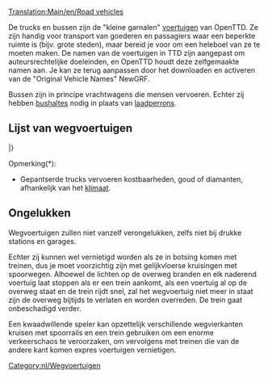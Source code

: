 [[Translation:Main/en/Road vehicles]]{{en/-}}{{nl/Inhoudsopgave}}

De trucks en bussen zijn de "kleine garnalen" [[Main/nl/voertuigen|voertuigen]] van OpenTTD. Ze zijn handig voor transport van goederen en passagiers waar een beperkte ruimte is (bijv. grote steden), maar bereid je voor om een heleboel van ze te moeten maken. De namen van de voertuigen in TTD zijn aangepast om auteursrechtelijke doeleinden, en OpenTTD houdt deze zelfgemaakte namen aan. Je kan ze terug aanpassen door het downloaden en activeren van de "Original Vehicle Names" NewGRF.

Bussen zijn in principe vrachtwagens die mensen vervoeren. Echter zij hebben [[Main/en/Laadperrons/Nl#Bushalte|bushaltes]] nodig in plaats van [[Main/en/Laadperrons/Nl#Vrachtwagen laadperron|laadperrons]].

==Lijst van wegvoertuigen==
{{nl/Voertuigentabel/Start}}
{{en/VehicleTable/Header|Passagiers en Post}}
{{en/VehicleTable/Row|
*[[Main/nl/Bussen|Bussen]]
*[[Main/nl/Posttrucks|Posttrucks]]
|
*[[Main/nl/Bussen|Bussen]]
*[[Main/nl/Posttrucks|Posttrucks]]
|
*[[Main/nl/Bussen|Bussen]]
*[[Main/nl/Posttrucks|Posttrucks]]
|
*[[Main/nl/Bussen|Bussen]]
*[[Main/nl/Posttrucks|Posttrucks]]
}}
{{en/VehicleTable/Header|Gewone vracht}}
{{en/VehicleTable/Row|
*[[Main/nl/Olietankers|Olietankers]]
*[[Main/nl/Goederentrucks|Goederentrucks]]
*[[Main/nl/Graantrucks|Graantrucks]]
*[[Main/nl/Veewagens|Veewagens]]
*[[Main/nl/Houttrucks|Houttrucks]]
|
*[[Main/nl/Olietankers|Olietankers]]
*[[Main/nl/Goederentrucks|Goederentrucks]]
*[[Main/nl/Graantrucks|Graantrucks]]
*[[Main/nl/Veewagens|Veewagens]]
*[[Main/nl/Houttrucks|Houttrucks]]
|
*[[Main/nl/Olietankers|Olietankers]]
*[[Main/nl/Goederentrucks|Goederentrucks]]
*[[Main/nl/Graantrucks|Graantrucks]]
*-
*[[Main/nl/Houttrucks|Houttrucks]]
|
*[[Main/nl/Colatrucks|Colatrucks]]
*[[Main/nl/Snoeptrucks|Snoeptrucks]]
*[[Main/nl/Speelgoedtrucks|Speelgoedtrucks]]
*[[Main/nl/Batterijtrucks|Batterijtrucks]]
*[[Main/nl/Suikerspintrucks|Suikerspintrucks]]
}}
{{en/VehicleTable/Header|Vergelijkbare vracht}}
{{en/VehicleTable/Row|
*[[Main/nl/Gepantserde trucks|Gepantserde trucks]]*
*[[Main/nl/Kolentrucks|Kolentrucks]]
*[[Main/nl/IJzerertstrucks|IJzerertstrucks]]
*[[Main/nl/Staaltrucks|Staaltrucks]]
* -
|
*[[Main/nl/Gepantserde trucks|Gepantserde trucks]]*
*[[Main/nl/Kolentrucks|Kolentrucks]]
* -
*[[Main/nl/Papiertrucks|Papiertrucks]]
*[[Main/nl/Voedselwagens|Voedselwagens]]
|
*[[Main/nl/Gepantserde truck|Gepantserde trucks]]*
*-
*[[Main/nl/Koperertstrucks|Koperertstrucks]]
* -
*[[Main/nl/Voedselwagens|Voedselwagens]]
|
* -
*[[Main/nl/Suikertrucks|Suikertrucks]]
* -
* -
* -
}}
{{en/VehicleTable/Header|Andere vracht}}
{{en/VehicleTable/Row|
|
|
*[[Main/nl/Watertankers|Watertankers]]
*[[Main/nl/Fruittrucks|Fruittrucks]]
*[[Main/nl/Rubbertrucks|Rubbertrucks]]
|
*[[Main/nl/Bellentrucks|Bellentrucks]]
*[[Main/nl/Frisdranktrucks|Frisdranktrucks]]
*[[Main/nl/Plastictrucks|Plastictrucks]]
*[[Main/nl/Toffeetrucks|Toffeetrucks]]
}}
|}

Opmerking(*):
*Gepantserde trucks vervoeren kostbaarheden, goud of diamanten, afhankelijk van het [[Main/nl/Klimaat|klimaat]].

==Ongelukken==
Wegvoertuigen zullen niet vanzelf verongelukken, zelfs niet bij drukke stations en garages.

Echter zij kunnen wel vernietigd worden als ze in botsing komen met treinen, dus je moet voorzichtig zijn met gelijkvloerse kruisingen met spoorwegen. Alhoewel de lichten op de overweg branden en elk naderend voertuig laat stoppen als er een trein aankomt, als een voertuig al op de overweg staat en de trein rijdt snel, zal het wegvoertuig niet meer in staat zijn de overweg bijtijds te verlaten en worden overreden. De trein gaat onbeschadigd verder.

Een kwaadwillende speler kan opzettelijk verschillende wegvierkanten kruisen met spoorrails en een trein gebruiken om een enorme verkeerschaos te veroorzaken, om vervolgens met treinen die van de andere kant komen expres voertuigen vernietigen.

[[Category:nl/Wegvoertuigen]]